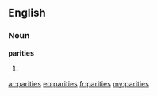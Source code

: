 ==English==

===Noun===
'''parities'''

# {{plural of|[[parity]]}}

[[ar:parities]]
[[eo:parities]]
[[fr:parities]]
[[my:parities]]
